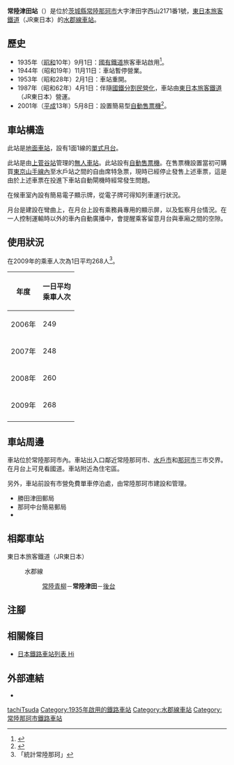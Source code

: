 {{NoteTA|G1=Transport
|T=zh-hans:常陆津田站;zh-hk:常陸津田站;zh-tw:常陸津田車站;
|1=zh-hans:常陆津田站;zh-hk:常陸津田站;zh-tw:常陸津田車站;
}}
{{Infobox station
|公司色 = green
|站名 = 常陸津田
|圖片 = JR_Hitachi-Tsuda_Station_20081019c.jpg
|圖片說明 = 月台（2008年10月19日）
|日文原名 = 常陸津田
|平假名 = ひたちつだ
|羅馬拼音 = Hitachi-Tsuda
|副站名 = 
|電報略號 = ツタ
|所在地 = {{JPN}}[[茨城縣|茨城縣]][[常陸那珂市|常陸那珂市]]大字津田字西山2171番1號
|座標 = {{coord|36|24|14.1|N|140|28|58.4|E|type:railwaystation_region:JP-24|display=inline,title}}
|車站構造 = [[地面車站|地面車站]]
|月台配置 = 1面1線
|啟用年月日 = 1935年（[[昭和|昭和]]10年）9月1日
|廢站年月日 = 
|乘客人數 = 268
|上下車人次 = 
|統計年度 = 2009
|轉車 = 
|全寬備註 = [[無人車站|無人車站]]<br>設有自動售票機
|adjacent = {{Adjacent stations|system=東日本旅客鐵道東京近郊路線|line=水郡線|left=常陸青柳|right=後台|note-left=2.2km|note-mid=距離[[水戶站|水戶]]4.1km|note-right=2.4km}}
}}
'''常陸津田站'''（{{jpn|j=常陸津田駅|hg=ひたちつだえき|rm=Hitachi-Tsuda eki|f=y}}）是位於[[茨城縣|茨城縣]][[常陸那珂市|常陸那珂市]]大字津田字西山2171番1號，[[東日本旅客鐵道|東日本旅客鐵道]]（JR東日本）的[[水郡線|水郡線]][[鐵路車站|車站]]。

== 歷史 ==
* 1935年（[[昭和|昭和]]10年）9月1日：[[日本國有鐵道|國有鐵道]]旅客車站啟用<ref>{{Cite web|url=https://dl.ndl.go.jp/info:ndljp/pid/2959074|title=官報. 1935年08月26日 - 国立国会図書館デジタルコレクション|accessdate=2019-01-15|website=dl.ndl.go.jp|publisher=|page=4|language=ja|archive-date=2019-01-15|archive-url=https://web.archive.org/web/20190115075839/http://dl.ndl.go.jp/info:ndljp/pid/2959074}}</ref>。
* 1944年（昭和19年）11月11日：車站暫停營業。
* 1953年（昭和28年）2月1日：車站重開。
* 1987年（昭和62年）4月1日：伴隨[[國鐵分割民營化|國鐵分割民營化]]，車站由[[東日本旅客鐵道|東日本旅客鐵道]]（JR東日本）營運。
* 2001年（[[平成|平成]]13年）5月8日：設置簡易型[[自動售票機|自動售票機]]<ref>{{Cite news |title=水郡線4駅に自動券売機 |newspaper={{Translink|ja|交通新聞}} |publisher=交通新聞社 |date=2001-05-01 |page=3 |language=ja}}</ref>。

== 車站構造 ==
此站是[[地面車站|地面車站]]，設有1面1線的[[單式月台|單式月台]]。

此站是由[[上菅谷站|上菅谷站]]管理的[[無人車站|無人車站]]。此站設有[[自動售票機|自動售票機]]。在售票機設置當初可購買[[東京山手線內|東京山手線內]]至水戶站之間的自由席特急票，現時已經停止發售上述車票，這是由於上述車票在投進下車站自動閘機時經常發生問題。

在候車室內設有簡易電子顯示牌，從電子牌可得知列車運行狀況。

月台是建設在彎曲上，在月台上設有乘務員專用的顯示屏，以及監察月台情況。在一人控制運輸時以外的車內自動廣播中，會提醒乘客留意月台與車廂之間的空隙。

== 使用狀況 ==
在2009年的乘車人次為1日平均268人<ref>「統計常陸那珂」</ref>。
{| class="wikitable" style="text-align:right;"
|-
!年度
!一日平均<br/>乘車人次
|-
|2006年
|249
|-
|2007年
|248
|-
|2008年
|260
|-
|2009年
|268
|-
|}

== 車站周邊 ==
車站位於常陸那珂市內。車站出入口鄰近常陸那珂市、[[水戶市|水戶市]]和[[那珂市|那珂市]]三市交界。在月台上可見看國道。車站附近為住宅區。

另外，車站前設有市營免費單車停泊處，由常陸那珂市建設和管理。
* 勝田津田郵局
* 那珂中台簡易郵局
* {{Translink|ja|国道349号|國道349號}}

== 相鄰車站 ==
; 東日本旅客鐵道（JR東日本）
: {{Color|green|■}}水郡線
:: [[常陸青柳站|常陸青柳]]－'''常陸津田'''－[[後台站|後台]]
== 注腳 ==
{{Reflist}}
== 相關條目 ==
{{Commonscat|Hitachi-Tsuda Station}}
* [[日本鐵路車站列表_Hi|日本鐵路車站列表 Hi]]
== 外部連結 ==
* {{外部連結/JR東日本車站|filename=1322|name=常陸津田}}{{ja icon}}
{{水郡線}}
{{DEFAULTSORT:Hitachi-Tsuda}}
[[Category:日本鐵路車站_Hi|tachiTsuda]]
[[Category:1935年啟用的鐵路車站|Category:1935年啟用的鐵路車站]]
[[Category:水郡線車站|Category:水郡線車站]]
[[Category:常陸那珂市鐵路車站|Category:常陸那珂市鐵路車站]]